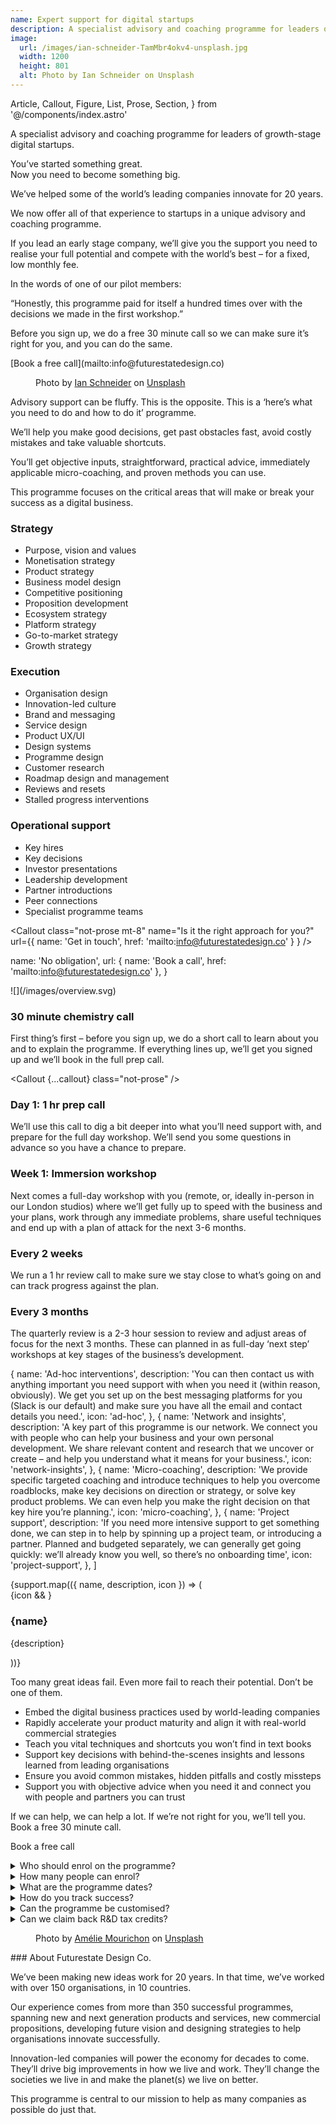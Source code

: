 ```yaml
---
name: Expert support for digital startups
description: A specialist advisory and coaching programme for leaders of growth-stage digital startups.
image:
  url: /images/ian-schneider-TamMbr4okv4-unsplash.jpg
  width: 1200
  height: 801
  alt: Photo by Ian Schneider on Unsplash
---
```


  Article,
  Callout,
  Figure,
  List,
  Prose,
  Section,
} from '@/components/index.astro'


<Article>
  <p class="lead">A specialist advisory and coaching programme for leaders of growth-stage
    digital startups.</p>
  <p class="h3">You’ve started something great. <br /> Now you need to become something big.</p>
  <p class="h3">We’ve helped some of the world’s leading companies innovate for 20 years.</p>
  <p class="h3">We now offer all of that experience to startups in a unique advisory and coaching programme.</p>
  <p class="h3">If you lead an early stage company, we’ll give you the support you need to realise your full potential and compete with the world’s best – for a fixed, low monthly fee.</p>
  <p class="h3">In the words of one of our pilot members:</p>
  <p class="h3">“Honestly, this programme paid for itself a hundred times over with the decisions we made in the first workshop.”</p>
</Article>

<Section name="Be the next big thing" inline class="bg-yellow">
  <p class="h3">Before you sign up, we do a free 30 minute call so we can make sure it’s right for you, and you can do the same.</p>
  [Book a free call](mailto:info@futurestatedesign.co)
</Section>

<Article padding="py-0">
<Figure src="/images/ian-schneider-TamMbr4okv4-unsplash.jpg" width={1200} height={801} alt="Photo by Ian Schneider on Unsplash">Photo by <a href="https://unsplash.com/@goian?utm_source=unsplash&utm_medium=referral&utm_content=creditCopyText">Ian Schneider</a> on <a href="https://unsplash.com/s/photos/passion-led-us?utm_source=unsplash&utm_medium=referral&utm_content=creditCopyText">Unsplash</a></Figure>
</Article>

<Section name="How we support you" inline>
  Advisory support can be fluffy. This is the opposite. This is a ‘here’s what you need to do and how to do it’ programme.

  We’ll help you make good decisions, get past obstacles fast, avoid costly mistakes and take valuable shortcuts.

  You’ll get objective inputs, straightforward, practical advice, immediately applicable micro-coaching, and proven methods you can use.
</Section>

<Section name="Where we support you" inline>
  This programme focuses on the critical areas that will make or break your success as a digital business.

  ### Strategy

  - Purpose, vision and values
  - Monetisation strategy
  - Product strategy
  - Business model design
  - Competitive positioning
  - Proposition development
  - Ecosystem strategy
  - Platform strategy
  - Go-to-market strategy
  - Growth strategy

  ### Execution

  - Organisation design
  - Innovation-led culture
  - Brand and messaging
  - Service design
  - Product UX/UI
  - Design systems
  - Programme design
  - Customer research
  - Roadmap design and management
  - Reviews and resets
  - Stalled progress interventions

  ### Operational support

  - Key hires
  - Key decisions
  - Investor presentations
  - Leadership development
  - Partner introductions
  - Peer connections
  - Specialist programme teams

  <Callout class="not-prose mt-8" name="Is it the right approach for you?" url={{ name: 'Get in touch', href: 'mailto:info@futurestatedesign.co' } } />
</Section>

  name: 'No obligation',
  url: { name: 'Book a call', href: 'mailto:info@futurestatedesign.co' },
}

<Section name="Programme structure" class="bg-qux text-white">
  ![](/images/overview.svg)

  ### 30 minute chemistry call

  First thing’s first – before you sign up, we do a short call to learn about you and to explain the programme. If everything lines up, we’ll get you signed up and we’ll book in the full prep call.

  <Callout {...callout} class="not-prose" />

  ### Day 1: 1 hr prep call

  We’ll use this call to dig a bit deeper into what you’ll need support with, and prepare for the full day workshop. We’ll send you some questions in advance so you have a chance to prepare.

  ### Week 1: Immersion workshop

  Next comes a full-day workshop with you (remote, or, ideally in-person in our London studios) where we’ll get fully up to speed with the business and your plans, work through any immediate problems, share useful techniques and end up with a plan of attack for the next 3-6 months.

  ### Every 2 weeks

  We run a 1 hr review call to make sure we stay close to what’s going on and can track progress against the plan.

  ### Every 3 months

  The quarterly review is a 2-3 hour session to review and adjust areas of focus for the next 3 months. These can planned in as full-day ‘next step’ workshops at key stages of the business’s development.
</Section>

  {
    name: 'Ad-hoc interventions',
    description:
      'You can then contact us with anything important you need support with when you need it (within reason, obviously). We get you set up on the best messaging platforms for you (Slack is our default) and make sure you have all the email and contact details you need.',
    icon: 'ad-hoc',
  },
  {
    name: 'Network and insights',
    description:
      'A key part of this programme is our network. We connect you with people who can help your business and your own personal development. We share relevant content and research that we uncover or create – and help you understand what it means for your business.',
    icon: 'network-insights',
  },
  {
    name: 'Micro-coaching',
    description:
      'We provide specific targeted coaching and introduce techniques to help you overcome roadblocks, make key decisions on direction or strategy, or solve key product problems. We can even help you make the right decision on  that key hire you’re planning.',
    icon: 'micro-coaching',
  },
  {
    name: 'Project support',
    description:
      'If you need more intensive support to get something done, we can step in to help by spinning up a project team, or introducing a partner. Planned and budgeted separately, we can generally get going quickly: we’ll already know you well, so there’s no onboarding time',
    icon: 'project-support',
  },
]

<Section name="Support when you need it" class="bg-qux text-white">
  <div class="grid gap-10 md:grid-cols-2">
    {support.map(({ name, description, icon }) => (
      <article>
        {icon && <Icon name={icon} class="text-[100px] mb-3" />}
        <Prose class="prose-p:text-white/50">
          <h3>{name}</h3>
          <p>{description}</p>
        </Prose>
      </article>
    ))}
  </div>
</Section>

<Section name="Why sign up?">
  <p class="lead">Too many great ideas fail. Even more fail to reach their potential. Don’t be one of them.</p>

  - Embed the digital business practices used by world-leading companies
  - Rapidly accelerate your product maturity and align it with real-world commercial strategies
  - Teach you vital techniques and shortcuts you won’t find in text books
  - Support key decisions with behind-the-scenes insights and lessons learned from leading organisations
  - Ensure you avoid common mistakes, hidden pitfalls and costly missteps
  - Support you with objective advice when you need it and connect you with people and partners you can trust
</Section>

<Section name="Get experts on your side." inline class="bg-yellow">
  <p class="h3">If we can help, we can help a lot. If we’re not right for you, we’ll tell you. Book a free 30 minute call.</p>

  Book a free call
</Section>

<Section name="Any questions?">
  <details>
    <summary>Who should enrol on the programme?</summary>
    > The programme is suitable for individuals, teams and entire businesses. You paye per business
    and have as many people tap into the support during the 12 months. We do ask
    that there is a lead...
  </details>
  <details>
    <summary>How many people can enrol?</summary>
    > Culpa nulla culpa do commodo
    amet non. Ullamco sit nulla ut consectetur cupidatat aliquip aliquip sit.
    Aliqua fugiat est sunt adipisicing ea. Eiusmod velit et veniam dolore
    officia veniam laboris ex enim exercitation sunt ullamco velit anim. Ipsum
    commodo dolor officia nulla nostrud laboris culpa laboris duis minim mollit
    ut nostrud. Anim commodo ad ut dolore non laboris minim id aliqua.
  </details>
  <details>
    <summary>What are the programme dates?</summary>
    > Culpa nulla culpa do
    commodo amet non. Ullamco sit nulla ut consectetur cupidatat aliquip aliquip
    sit. Aliqua fugiat est sunt adipisicing ea. Eiusmod velit et veniam dolore
    officia veniam laboris ex enim exercitation sunt ullamco velit anim. Ipsum
    commodo dolor officia nulla nostrud laboris culpa laboris duis minim mollit
    ut nostrud. Anim commodo ad ut dolore non laboris minim id aliqua.
  </details>
  <details>
    <summary>How do you track success?</summary>
    > Culpa nulla culpa do commodo
    amet non. Ullamco sit nulla ut consectetur cupidatat aliquip aliquip sit.
    Aliqua fugiat est sunt adipisicing ea. Eiusmod velit et veniam dolore
    officia veniam laboris ex enim exercitation sunt ullamco velit anim. Ipsum
    commodo dolor officia nulla nostrud laboris culpa laboris duis minim mollit
    ut nostrud. Anim commodo ad ut dolore non laboris minim id aliqua.
  </details>
  <details>
    <summary>Can the programme be customised?</summary>
    
    > Culpa nulla culpa do
    commodo amet non. Ullamco sit nulla ut consectetur cupidatat aliquip aliquip
    sit. Aliqua fugiat est sunt adipisicing ea. Eiusmod velit et veniam dolore
    officia veniam laboris ex enim exercitation sunt ullamco velit anim. Ipsum
    commodo dolor officia nulla nostrud laboris culpa laboris duis minim mollit
    ut nostrud. Anim commodo ad ut dolore non laboris minim id aliqua.
  </details>
  <details>
    <summary>Can we claim back R&D tax credits?</summary>
    
    > Culpa nulla culpa do
    commodo amet non. Ullamco sit nulla ut consectetur cupidatat aliquip aliquip
    sit. Aliqua fugiat est sunt adipisicing ea. Eiusmod velit et veniam dolore
    officia veniam laboris ex enim exercitation sunt ullamco velit anim. Ipsum
    commodo dolor officia nulla nostrud laboris culpa laboris duis minim mollit
    ut nostrud. Anim commodo ad ut dolore non laboris minim id aliqua.
  </details>
</Section>

<Article padding="py-0">
  <Figure src="/images/amelie-mourichon-wusOJ-2uY6w-unsplash.jpg" width="1200" height="900" alt="Photo by Amélie Mourichon on
  Unsplash">
    Photo by <a href="https://unsplash.com/@amayli?utm_source=unsplash&utm_medium=referral&utm_content=creditCopyText">Amélie Mourichon</a> on <a href="https://unsplash.com/s/photos/workshop?utm_source=unsplash&utm_medium=referral&utm_content=creditCopyText">Unsplash</a>
  </Figure>
</Article>

<Section name="Who we are">
  ### About Futurestate Design Co.

  We’ve been making new ideas work for 20 years. In that time, we’ve worked with over 150 organisations, in 10 countries.

  Our experience comes from more than 350 successful programmes, spanning new and next generation products and services, new commercial propositions, developing future vision and designing strategies to help organisations innovate successfully.

  Innovation-led companies will power the economy for decades to come. They’ll drive big improvements in how we live and work. They’ll change the societies we live in and make the planet(s) we live on better.

  This programme is central to our mission to help as many companies as possible do just that.
</Section>
